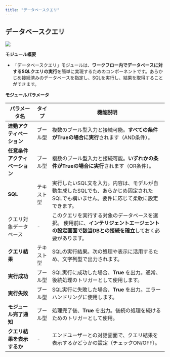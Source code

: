 ```yaml
---
title: "データベースクエリ"
---
```


## データベースクエリ

![](https://uxkpl4cba3j.feishu.cn/space/api/box/stream/download/asynccode/?code=NzE3OTAxMzY2Y2I3OWM3NGQzZGJiYTZjMzU2YTk2OGZfY2d1aEhkWkw3OUMzTkRKc2k2M2gxd1JUSWQyQmZrNzBfVG9rZW46SUF5ZmJyTVpIb2N2OFh4Z0wzcGNvbGpGbmJnXzE3NDMwNDI5OTI6MTc0MzA0NjU5Ml9WNA)

**モジュール概要**

* 「データベースクエリ」モジュールは、**ワークフロー内でデータベースに対するSQLクエリの実行**を簡単に実現するためのコンポーネントです。あらかじめ接続済みのデータベースを指定し、SQLを実行し、結果を取得することができます。

**モジュールパラメータ**

| パラメータ名            | タイプ   | 機能説明                                                                             |
| ----------------- | ----- | -------------------------------------------------------------------------------- |
| **連動アクティベーション**   | ブール型  | 複数のブール型入力と接続可能。**すべての条件がTrueの場合に実行**されます（AND条件）。                                 |
| **任意条件アクティベーション** | ブール型  | 複数のブール型入力と接続可能。**いずれかの条件がTrueの場合に実行**されます（OR条件）。                                 |
| **SQL**           | テキスト型 | 実行したいSQL文を入力。内容は、モデルが自動生成したSQLでも、あらかじめ固定されたSQLでも構いません。要件に応じて柔軟に設定できます。           |
| クエリ対象データベース       | -     | このクエリを実行する対象のデータベースを選択。&#xA;使用前に、**インテリジェントエージェントの設定画面で該当DBとの接続を確立**しておく必要があります。 |
| **クエリ結果**         | テキスト型 | SQLの実行結果。次の処理や表示に活用するため、文字列型で出力されます。                                             |
| **実行成功**          | ブール型  | SQL実行に成功した場合、**True** を出力。通常、後続処理のトリガーとして使用します。                                  |
| **実行失敗**          | ブール型  | SQL実行に失敗した場合、**True** を出力。エラーハンドリングに使用します。                                       |
| **モジュール完了通知**     | ブール型  | 処理完了後、**True** を出力。後続の処理を続けるためのトリガーとして使用。                                        |
| **クエリ結果を表示するか**   | -     | エンドユーザーとの対話画面で、クエリ結果を表示するかどうかの設定（チェックON/OFF）。                                    |

